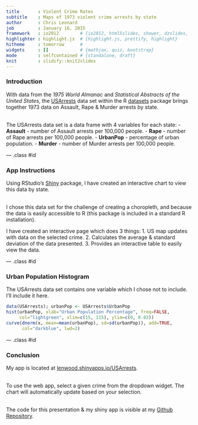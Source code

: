 ```yaml
---
title       : Violent Crime Rates
subtitle    : Maps of 1973 violent crime arrests by state
author      : Chris Leonard
job         : January 16, 2015
framework   : io2012        # {io2012, html5slides, shower, dzslides, ...}
highlighter : highlight.js  # {highlight.js, prettify, highlight}
hitheme     : tomorrow      # 
widgets     : []            # {mathjax, quiz, bootstrap}
mode        : selfcontained # {standalone, draft}
knit        : slidify::knit2slides
---
```

<style>
em {font-style: italic}
strong {font-weight: bold}
</style>

### Introduction

With data from the *1975 World Almanac* and *Statistical Abstracts of the United States*, the [USArrests](http://stat.ethz.ch/R-manual/R-devel/library/datasets/html/USArrests.html) data set within the R [datasets](http://stat.ethz.ch/R-manual/R-patched/library/datasets/html/00Index.html) package brings together 1973 data on Assault, Rape & Murder arrests by state.<br /><br />

The USArrests data set is a data frame with 4 variables for each state:
 - **Assault** - number of Assault arrests per 100,000 people.
 - **Rape** - number of Rape arrests per 100,000 people.
 - **UrbanPop** - percentage of urban population.
 - **Murder** - number of Murder arrests per 100,000 people.

--- .class #id 

### App Instructions

Using RStudio's [Shiny](http://shiny.rstudio.com/) package, I have created an interactive chart to view this data by state.<br /><br />

I chose this data set for the challenge of creating a choropleth, and because the data is easily accessible to R (this package is included in a standard R installation).

I have created an interactive page which does 3 things:
  1. US map updates with data on the selected crime.
  2. Calculates the average & standard deviation of the data presented.
  3. Provides an interactive table to easily view the data.

--- .class #id

### Urban Population Histogram

The USArrests data set contains one variable which I chose not to include. I'll include it here.

```r
data(USArrests); urbanPop <- USArrests$UrbanPop
hist(urbanPop, xlab="Urban Population Percentage", freq=FALSE, 
     col="lightgreen", xlim=c(15, 115), ylim=c(0, 0.03))
curve(dnorm(x, mean=mean(urbanPop), sd=sd(urbanPop)), add=TRUE, 
      col="darkblue", lwd=2)
```

--- .class #id

### Conclusion

My app is located at [lenwood.shinyapps.io/USArrests](https://lenwood.shinyapps.io/USArrests/).<br /><br />

To use the web app, select a given crime from the dropdown widget. The chart will automatically update based on your selection.<br /><br />

The code for this presentation & my shiny app is visible at my [Github Repository](https://github.com/lenwood/USArrests).

